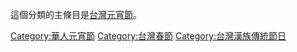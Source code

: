 這個分類的主條目是[[台灣元宵節|台灣元宵節]]。

[[Category:華人元宵節|Category:華人元宵節]]
[[Category:台灣春節|Category:台灣春節]]
[[Category:台灣漢族傳統節日|Category:台灣漢族傳統節日]]